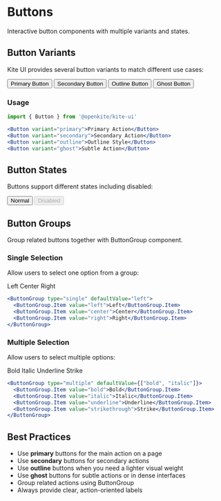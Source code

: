 
# Buttons

Interactive button components with multiple variants and states.

## Button Variants

Kite UI provides several button variants to match different use cases:

<div className="flex flex-wrap gap-4 my-6">
  <Button variant="primary">Primary Button</Button>
  <Button variant="secondary">Secondary Button</Button>
  <Button variant="outline">Outline Button</Button>
  <Button variant="ghost">Ghost Button</Button>
</div>

### Usage

```jsx
import { Button } from '@openkite/kite-ui'

<Button variant="primary">Primary Action</Button>
<Button variant="secondary">Secondary Action</Button>
<Button variant="outline">Outline Style</Button>
<Button variant="ghost">Subtle Action</Button>
```

## Button States

Buttons support different states including disabled:

<div className="flex flex-wrap gap-4 my-6">
  <Button variant="primary">Normal</Button>
  <Button variant="primary" disabled>Disabled</Button>
</div>

## Button Groups

Group related buttons together with ButtonGroup component.

### Single Selection

Allow users to select one option from a group:

<div className="my-6">
  <ButtonGroup type="single" defaultValue="left">
    <ButtonGroup.Item value="left">Left</ButtonGroup.Item>
    <ButtonGroup.Item value="center">Center</ButtonGroup.Item>
    <ButtonGroup.Item value="right">Right</ButtonGroup.Item>
  </ButtonGroup>
</div>

```jsx
<ButtonGroup type="single" defaultValue="left">
  <ButtonGroup.Item value="left">Left</ButtonGroup.Item>
  <ButtonGroup.Item value="center">Center</ButtonGroup.Item>
  <ButtonGroup.Item value="right">Right</ButtonGroup.Item>
</ButtonGroup>
```

### Multiple Selection

Allow users to select multiple options:

<div className="my-6">
  <ButtonGroup type="multiple" defaultValue={["bold", "italic"]}>
    <ButtonGroup.Item value="bold">Bold</ButtonGroup.Item>
    <ButtonGroup.Item value="italic">Italic</ButtonGroup.Item>
    <ButtonGroup.Item value="underline">Underline</ButtonGroup.Item>
    <ButtonGroup.Item value="strikethrough">Strike</ButtonGroup.Item>
  </ButtonGroup>
</div>

```jsx
<ButtonGroup type="multiple" defaultValue={["bold", "italic"]}>
  <ButtonGroup.Item value="bold">Bold</ButtonGroup.Item>
  <ButtonGroup.Item value="italic">Italic</ButtonGroup.Item>
  <ButtonGroup.Item value="underline">Underline</ButtonGroup.Item>
  <ButtonGroup.Item value="strikethrough">Strike</ButtonGroup.Item>
</ButtonGroup>
```

## Best Practices

- Use **primary** buttons for the main action on a page
- Use **secondary** buttons for secondary actions
- Use **outline** buttons when you need a lighter visual weight
- Use **ghost** buttons for subtle actions or in dense interfaces
- Group related actions using ButtonGroup
- Always provide clear, action-oriented labels